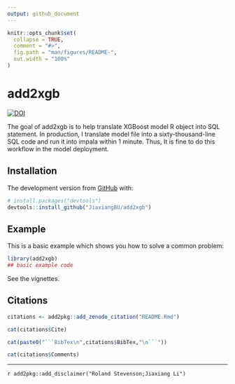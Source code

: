 ```yaml
---
output: github_document
---
```


<!-- README.md is generated from README.Rmd. Please edit that file -->

```r
knitr::opts_chunk$set(
  collapse = TRUE,
  comment = "#>",
  fig.path = "man/figures/README-",
  out.width = "100%"
)
```
# add2xgb

<!-- badges: start -->
[![DOI](https://zenodo.org/badge/200150014.svg)](https://zenodo.org/badge/latestdoi/200150014)
<!-- badges: end -->

The goal of add2xgb is to help translate XGBoost model R object into SQL statement.
In production, I translate model file into a sixty-thousand-line SQL code and run it into impala within 1 minute. Thus, It is fine to do this workflow in the model deployment.

## Installation

The development version from [GitHub](https://github.com/) with:

``` r
# install.packages("devtools")
devtools::install_github("JiaxiangBU/add2xgb")
```

## Example

This is a basic example which shows you how to solve a common problem:

```r
library(add2xgb)
## basic example code
```

See the vignettes.

## Citations

```r
citations <- add2pkg::add_zenodo_citation("README.Rmd")
```

```r
cat(citations$Cite)
```

```r
cat(paste0("```BibTex\n",citations$BibTex,"\n```"))
```

```r
cat(citations$Comments)
```



***

`r add2pkg::add_disclaimer("Roland Stevenson;Jiaxiang Li")`

